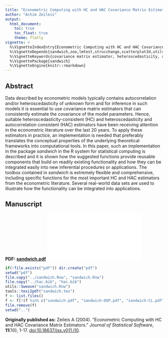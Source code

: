```yaml
---
title: "Econometric Computing with HC and HAC Covariance Matrix Estimators"
author: "Achim Zeileis"
output:
  html_document:
    toc: true
    toc_float: true
    theme: flatly
vignette: >
  %\VignetteIndexEntry{Econometric Computing with HC and HAC Covariance Matrix Estimators}
  %\VignetteDepends{sandwich,zoo,lmtest,strucchange,scatterplot3d,utils,tools}
  %\VignetteKeywords{covariance matrix estimator, heteroscedasticity, autocorrelation, estimating functions, econometric computing, R}
  %\VignettePackage{sandwich}
  %\VignetteEngine{knitr::rmarkdown}
---
```


## Abstract

Data described by econometric models typically contains autocorrelation  and/or
heteroscedasticity of unknown form and for inference in such models it is
essential to use covariance matrix estimators that can consistently estimate the
covariance of the model parameters. Hence, suitable
heteroscedasticity-consistent (HC) and heteroscedasticity and autocorrelation
consistent (HAC) estimators have been receiving attention in the econometric
literature over the last 20 years. To apply these estimators in practice, an
implementation is needed that preferably translates the conceptual properties of
the underlying theoretical frameworks into computational tools. In this paper,
such an implementation in the package _sandwich_ in the R system for statistical
computing is described and it is shown how the suggested functions provide
reusable components that build on readily existing functionality and how they
can be integrated easily into new inferential procedures or applications. The
toolbox contained in _sandwich_ is extremely flexible and comprehensive,
including specific functions for the most important HC and HAC estimators from
the econometric literature. Several real-world data sets are used to illustrate
how the functionality can be integrated into applications.

## Manuscript

**PDF:** [**sandwich.pdf**](pdf/sandwich.pdf) ![](pdf/sandwich.pdf)

```r
if(!file.exists("pdf")) dir.create("pdf")
setwd("pdf")
file.copy("../sandwich.Rnw", "sandwich.Rnw")
file.copy("../hac.bib", "hac.bib")
utils::Sweave("sandwich.Rnw")
tools::texi2pdf("sandwich.tex")
f <- list.files()
f <- f[!(f %in% c("sandwich.pdf", "sandwich-OOP.pdf", "sandwich-CL.pdf"))]
file.remove(f)
setwd("..")
```

**Originally published as:**
Zeileis A (2004). "Econometric Computing with HC and HAC Covariance Matrix Estimators."
_Journal of Statistical Software_, **11**(10), 1-17.
[doi:10.18637/jss.v011.i10](https://doi.org/10.18637/jss.v011.i10).
